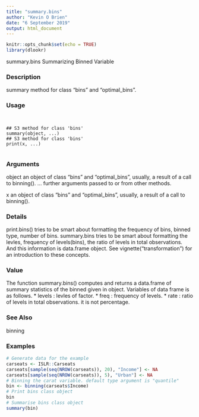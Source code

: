 ---
title: "summary.bins"
author: "Kevin O Brien"
date: "6 September 2019"
output: html_document
---

```{r setup, include=FALSE}
knitr::opts_chunk$set(echo = TRUE)
library(dlookr)
```

summary.bins Summarizing Binned Variable

### Description 

summary method for class "bins" and "optimal_bins".

### Usage 
<pre><code>

## S3 method for class 'bins'
summary(object, ...)
## S3 method for class 'bins'
print(x, ...)

</code></pre>
### Arguments
 
object an object of class "bins" and "optimal_bins", usually, a result of a call to binning().
... further arguments passed to or from other methods.

x an object of class "bins" and "optimal_bins", usually, a result of a call to binning().

### Details 

print.bins() tries to be smart about formatting the frequency of bins, binned type, number of bins.
summary.bins tries to be smart about formatting the levles, frequency of levels(bins), the ratio of
levels in total observations. And this information is data.frame object.
See vignette("transformation") for an introduction to these concepts.

### Value 

The function summary.bins() computes and returns a data.frame of summary statistics of the binned
given in object. Variables of data frame is as follows.
*  levels : levles of factor.
*  freq : frequency of levels.
*  rate : ratio of levels in total observations. it is not percentage.

### See Also
 
binning

### Examples
```{r}

# Generate data for the example
carseats <- ISLR::Carseats
carseats[sample(seq(NROW(carseats)), 20), "Income"] <- NA
carseats[sample(seq(NROW(carseats)), 5), "Urban"] <- NA
# Binning the carat variable. default type argument is "quantile"
bin <- binning(carseats$Income)
# Print bins class object
bin
# Summarise bins class object
summary(bin)
```

